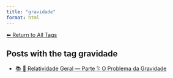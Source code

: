 ```yaml
---
title: "gravidade"
format: html
---
```


[⬅ Return to All Tags](../tags.qmd)

## Posts with the tag **gravidade**

- [📚 🌠 Relatividade Geral — Parte 1: O Problema da Gravidade](/posts/physics/relatividade-geral-parte1.html)
